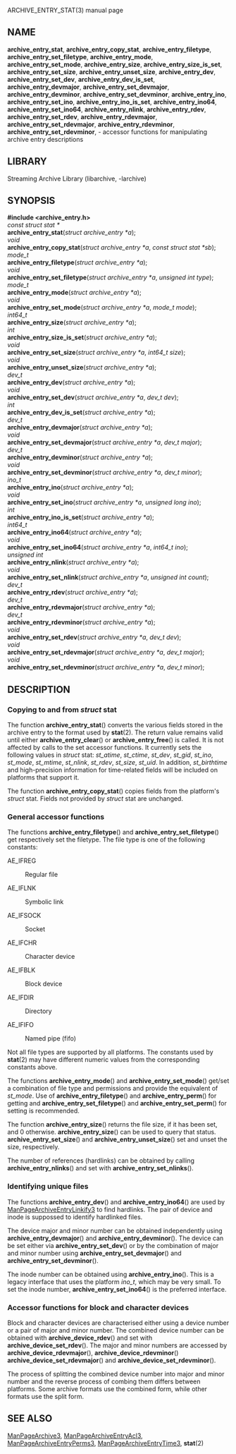 ARCHIVE_ENTRY_STAT(3) manual page 
== NAME == 
'''archive_entry_stat''', 
'''archive_entry_copy_stat''', 
'''archive_entry_filetype''', 
'''archive_entry_set_filetype''', 
'''archive_entry_mode''', 
'''archive_entry_set_mode''', 
'''archive_entry_size''', 
'''archive_entry_size_is_set''', 
'''archive_entry_set_size''', 
'''archive_entry_unset_size''', 
'''archive_entry_dev''', 
'''archive_entry_set_dev''', 
'''archive_entry_dev_is_set''', 
'''archive_entry_devmajor''', 
'''archive_entry_set_devmajor''', 
'''archive_entry_devminor''', 
'''archive_entry_set_devminor''', 
'''archive_entry_ino''', 
'''archive_entry_set_ino''', 
'''archive_entry_ino_is_set''', 
'''archive_entry_ino64''', 
'''archive_entry_set_ino64''', 
'''archive_entry_nlink''', 
'''archive_entry_rdev''', 
'''archive_entry_set_rdev''', 
'''archive_entry_rdevmajor''', 
'''archive_entry_set_rdevmajor''', 
'''archive_entry_rdevminor''', 
'''archive_entry_set_rdevminor''', 
- accessor functions for manipulating archive entry descriptions 
== LIBRARY == 
Streaming Archive Library (libarchive, -larchive) 
== SYNOPSIS == 
'''<nowiki>#include <archive_entry.h></nowiki>''' 
<br> 
''const struct stat *'' 
<br> 
'''archive_entry_stat'''(''struct archive_entry *a''); 
<br> 
''void'' 
<br> 
'''archive_entry_copy_stat'''(''struct archive_entry *a'', ''const struct stat *sb''); 
<br> 
''mode_t'' 
<br> 
'''archive_entry_filetype'''(''struct archive_entry *a''); 
<br> 
''void'' 
<br> 
'''archive_entry_set_filetype'''(''struct archive_entry *a'', ''unsigned int type''); 
<br> 
''mode_t'' 
<br> 
'''archive_entry_mode'''(''struct archive_entry *a''); 
<br> 
''void'' 
<br> 
'''archive_entry_set_mode'''(''struct archive_entry *a'', ''mode_t mode''); 
<br> 
''int64_t'' 
<br> 
'''archive_entry_size'''(''struct archive_entry *a''); 
<br> 
''int'' 
<br> 
'''archive_entry_size_is_set'''(''struct archive_entry *a''); 
<br> 
''void'' 
<br> 
'''archive_entry_set_size'''(''struct archive_entry *a'', ''int64_t size''); 
<br> 
''void'' 
<br> 
'''archive_entry_unset_size'''(''struct archive_entry *a''); 
<br> 
''dev_t'' 
<br> 
'''archive_entry_dev'''(''struct archive_entry *a''); 
<br> 
''void'' 
<br> 
'''archive_entry_set_dev'''(''struct archive_entry *a'', ''dev_t dev''); 
<br> 
''int'' 
<br> 
'''archive_entry_dev_is_set'''(''struct archive_entry *a''); 
<br> 
''dev_t'' 
<br> 
'''archive_entry_devmajor'''(''struct archive_entry *a''); 
<br> 
''void'' 
<br> 
'''archive_entry_set_devmajor'''(''struct archive_entry *a'', ''dev_t major''); 
<br> 
''dev_t'' 
<br> 
'''archive_entry_devminor'''(''struct archive_entry *a''); 
<br> 
''void'' 
<br> 
'''archive_entry_set_devminor'''(''struct archive_entry *a'', ''dev_t minor''); 
<br> 
''ino_t'' 
<br> 
'''archive_entry_ino'''(''struct archive_entry *a''); 
<br> 
''void'' 
<br> 
'''archive_entry_set_ino'''(''struct archive_entry *a'', ''unsigned long ino''); 
<br> 
''int'' 
<br> 
'''archive_entry_ino_is_set'''(''struct archive_entry *a''); 
<br> 
''int64_t'' 
<br> 
'''archive_entry_ino64'''(''struct archive_entry *a''); 
<br> 
''void'' 
<br> 
'''archive_entry_set_ino64'''(''struct archive_entry *a'', ''int64_t ino''); 
<br> 
''unsigned int'' 
<br> 
'''archive_entry_nlink'''(''struct archive_entry *a''); 
<br> 
''void'' 
<br> 
'''archive_entry_set_nlink'''(''struct archive_entry *a'', ''unsigned int count''); 
<br> 
''dev_t'' 
<br> 
'''archive_entry_rdev'''(''struct archive_entry *a''); 
<br> 
''dev_t'' 
<br> 
'''archive_entry_rdevmajor'''(''struct archive_entry *a''); 
<br> 
''dev_t'' 
<br> 
'''archive_entry_rdevminor'''(''struct archive_entry *a''); 
<br> 
''void'' 
<br> 
'''archive_entry_set_rdev'''(''struct archive_entry *a'', ''dev_t dev''); 
<br> 
''void'' 
<br> 
'''archive_entry_set_rdevmajor'''(''struct archive_entry *a'', ''dev_t major''); 
<br> 
''void'' 
<br> 
'''archive_entry_set_rdevminor'''(''struct archive_entry *a'', ''dev_t minor''); 
== DESCRIPTION == 
=== Copying to and from ''struct'' stat=== 
The function 
'''archive_entry_stat'''() 
converts the various fields stored in the archive entry to the format 
used by 
'''stat'''(2). 
The return value remains valid until either 
'''archive_entry_clear'''() 
or 
'''archive_entry_free'''() 
is called. 
It is not affected by calls to the set accessor functions. 
It currently sets the following values in 
''struct'' stat: 
''st_atime'', 
''st_ctime'', 
''st_dev'', 
''st_gid'', 
''st_ino'', 
''st_mode'', 
''st_mtime'', 
''st_nlink'', 
''st_rdev'', 
''st_size'', 
''st_uid''. 
In addition, 
''st_birthtime'' 
and high-precision information for time-related fields 
will be included on platforms that support it. 

The function 
'''archive_entry_copy_stat'''() 
copies fields from the platform's 
''struct'' stat. 
Fields not provided by 
''struct'' stat 
are unchanged. 
=== General accessor functions=== 
The functions 
'''archive_entry_filetype'''() 
and 
'''archive_entry_set_filetype'''() 
get respectively set the filetype. 
The file type is one of the following constants: 
<dl> 
<dt>AE_IFREG</dt><dd> 
Regular file 
</dd><dt>AE_IFLNK</dt><dd> 
Symbolic link 
</dd><dt>AE_IFSOCK</dt><dd> 
Socket 
</dd><dt>AE_IFCHR</dt><dd> 
Character device 
</dd><dt>AE_IFBLK</dt><dd> 
Block device 
</dd><dt>AE_IFDIR</dt><dd> 
Directory 
</dd><dt>AE_IFIFO</dt><dd> 
Named pipe (fifo) 
</dd></dl> 
Not all file types are supported by all platforms. 
The constants used by 
'''stat'''(2) 
may have different numeric values from the 
corresponding constants above. 

The functions 
'''archive_entry_mode'''() 
and 
'''archive_entry_set_mode'''() 
get/set a combination of file type and permissions and provide the 
equivalent of 
''st_mode''. 
Use of 
'''archive_entry_filetype'''() 
and 
'''archive_entry_perm'''() 
for getting and 
'''archive_entry_set_filetype'''() 
and 
'''archive_entry_set_perm'''() 
for setting is recommended. 

The function 
'''archive_entry_size'''() 
returns the file size, if it has been set, and 0 otherwise. 
'''archive_entry_size'''() 
can be used to query that status. 
'''archive_entry_set_size'''() 
and 
'''archive_entry_unset_size'''() 
set and unset the size, respectively. 

The number of references (hardlinks) can be obtained by calling 
'''archive_entry_nlinks'''() 
and set with 
'''archive_entry_set_nlinks'''(). 
=== Identifying unique files=== 
The functions 
'''archive_entry_dev'''() 
and 
'''archive_entry_ino64'''() 
are used by 
[[ManPageArchiveEntryLinkify3]] 
to find hardlinks. 
The pair of device and inode is suppossed to identify hardlinked files. 

The device major and minor number can be obtained independently using 
'''archive_entry_devmajor'''() 
and 
'''archive_entry_devminor'''(). 
The device can be set either via 
'''archive_entry_set_dev'''() 
or by the combination of major and minor number using 
'''archive_entry_set_devmajor'''() 
and 
'''archive_entry_set_devminor'''(). 

The inode number can be obtained using 
'''archive_entry_ino'''(). 
This is a legacy interface that uses the platform 
''ino_t'', 
which may be very small. 
To set the inode number, 
'''archive_entry_set_ino64'''() 
is the preferred interface. 
=== Accessor functions for block and character devices=== 
Block and character devices are characterised either using a device number 
or a pair of major and minor number. 
The combined device number can be obtained with 
'''archive_device_rdev'''() 
and set with 
'''archive_device_set_rdev'''(). 
The major and minor numbers are accessed by 
'''archive_device_rdevmajor'''(), 
'''archive_device_rdevminor'''() 
'''archive_device_set_rdevmajor'''() 
and 
'''archive_device_set_rdevminor'''(). 

The process of splitting the combined device number into major and 
minor number and the reverse process of combing them differs between 
platforms. 
Some archive formats use the combined form, while other formats use 
the split form. 
== SEE ALSO == 
[[ManPageArchive3]], 
[[ManPageArchiveEntryAcl3]], 
[[ManPageArchiveEntryPerms3]], 
[[ManPageArchiveEntryTime3]], 
'''stat'''(2) 
